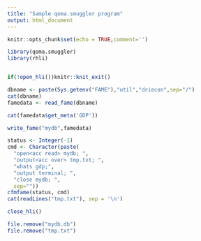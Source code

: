 ```yaml
---
title: "Sample qoma.smuggler program"
output: html_document
---
```


```r
knitr::opts_chunk$set(echo = TRUE,comment='')
```

```r
library(qoma.smuggler)
library(rhli)


if(!open_hli())knitr::knit_exit()
```
```r
dbname <- paste(Sys.getenv("FAME"),"util","driecon",sep="/")
cat(dbname)
famedata <- read_fame(dbname)

cat(famedata$get_meta('GDP'))

write_fame("mydb",famedata)

status <- Integer(-1)
cmd <- Character(paste(
  "open<acc read> mydb; ",
  "output<acc over> tmp.txt; ",
  "whats gdp;",
  "output terminal; ",
  "close mydb; ",  
  sep=""))
cfmfame(status, cmd)
cat(readLines("tmp.txt"), sep = '\n')

close_hli()

file.remove("mydb.db")
file.remove("tmp.txt")
```
